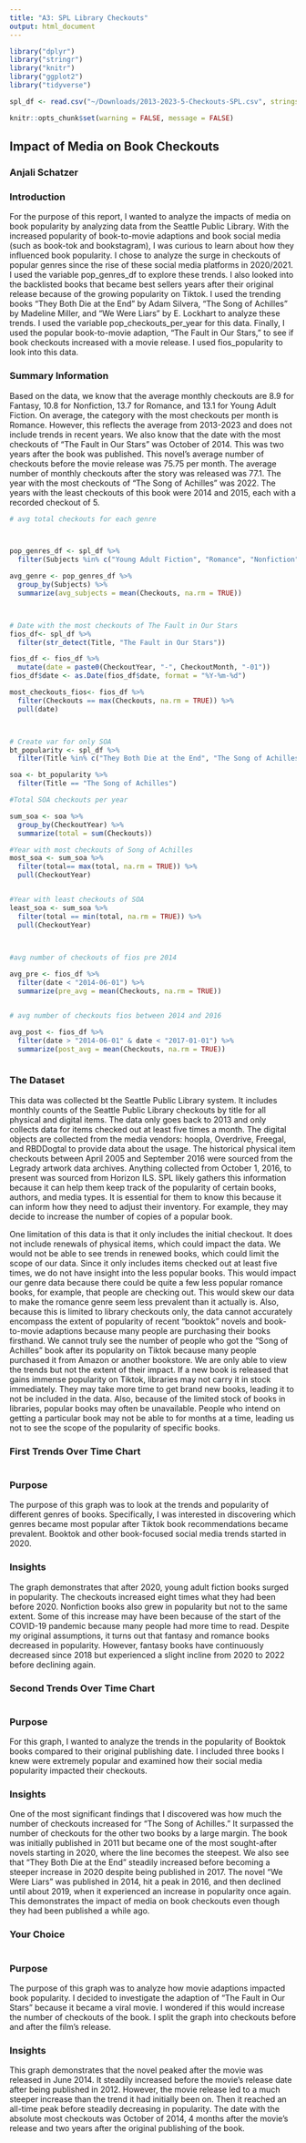 ```yaml
---
title: "A3: SPL Library Checkouts"
output: html_document
---
```


```r
library("dplyr")
library("stringr")
library("knitr")
library("ggplot2")
library("tidyverse")

spl_df <- read.csv("~/Downloads/2013-2023-5-Checkouts-SPL.csv", stringsAsFactors = FALSE)


```

```r
knitr::opts_chunk$set(warning = FALSE, message = FALSE) 
```

## Impact of Media on Book Checkouts

### Anjali Schatzer

### Introduction

For the purpose of this report, I wanted to analyze the impacts of media on book popularity by analyzing data from the Seattle Public Library. With the increased popularity of book-to-movie adaptions and book social media (such as book-tok and bookstagram), I was curious to learn about how they influenced book popularity. I chose to analyze the surge in checkouts of popular genres since the rise of these social media platforms in 2020/2021. I used the variable pop_genres_df to explore these trends. I also looked into the backlisted books that became best sellers years after their original release because of the growing popularity on Tiktok. I used the trending books "They Both Die at the End" by Adam Silvera, "The Song of Achilles" by Madeline Miller, and "We Were Liars" by E. Lockhart to analyze these trends. I used the variable pop_checkouts_per_year for this data. Finally, I used the popular book-to-movie adaption, "The Fault in Our Stars," to see if book checkouts increased with a movie release. I used fios_popularity to look into this data.

### Summary Information

Based on the data, we know that the average monthly checkouts are 8.9 for Fantasy, 10.8 for Nonfiction, 13.7 for Romance, and 13.1 for Young Adult Fiction. On average, the category with the most checkouts per month is Romance. However, this reflects the average from 2013-2023 and does not include trends in recent years. We also know that the date with the most checkouts of "The Fault in Our Stars" was October of 2014. This was two years after the book was published. This novel's average number of checkouts before the movie release was 75.75 per month. The average number of monthly checkouts after the story was released was 77.1. The year with the most checkouts of "The Song of Achilles" was 2022. The years with the least checkouts of this book were 2014 and 2015, each with a recorded checkout of 5.

```r
# avg total checkouts for each genre



pop_genres_df <- spl_df %>% 
  filter(Subjects %in% c("Young Adult Fiction", "Romance", "Nonfiction", "Fantasy"))

avg_genre <- pop_genres_df %>% 
  group_by(Subjects) %>% 
  summarize(avg_subjects = mean(Checkouts, na.rm = TRUE))



# Date with the most checkouts of The Fault in Our Stars
fios_df<- spl_df %>% 
  filter(str_detect(Title, "The Fault in Our Stars"))

fios_df <- fios_df %>% 
  mutate(date = paste0(CheckoutYear, "-", CheckoutMonth, "-01"))
fios_df$date <- as.Date(fios_df$date, format = "%Y-%m-%d")

most_checkouts_fios<- fios_df %>% 
  filter(Checkouts == max(Checkouts, na.rm = TRUE)) %>% 
  pull(date)



# Create var for only SOA
bt_popularity <- spl_df %>% 
  filter(Title %in% c("They Both Die at the End", "The Song of Achilles", "We Were Liars"))

soa <- bt_popularity %>% 
  filter(Title == "The Song of Achilles")

#Total SOA checkouts per year

sum_soa <- soa %>% 
  group_by(CheckoutYear) %>% 
  summarize(total = sum(Checkouts))

#Year with most checkouts of Song of Achilles
most_soa <- sum_soa %>% 
  filter(total== max(total, na.rm = TRUE)) %>% 
  pull(CheckoutYear)


#Year with least checkouts of SOA
least_soa <- sum_soa %>% 
  filter(total == min(total, na.rm = TRUE)) %>% 
  pull(CheckoutYear)
  


#avg number of checkouts of fios pre 2014

avg_pre <- fios_df %>% 
  filter(date < "2014-06-01") %>% 
  summarize(pre_avg = mean(Checkouts, na.rm = TRUE))


# avg number of checkouts fios between 2014 and 2016

avg_post <- fios_df %>% 
  filter(date > "2014-06-01" & date < "2017-01-01") %>% 
  summarize(post_avg = mean(Checkouts, na.rm = TRUE))



```

### The Dataset

This data was collected bt the Seattle Public Library system. It includes monthly counts of the Seattle Public Library checkouts by title for all physical and digital items. The data only goes back to 2013 and only collects data for items checked out at least five times a month. The digital objects are collected from the media vendors: hoopla, Overdrive, Freegal, and RBDDogtal to provide data about the usage. The historical physical item checkouts between April 2005 and September 2016 were sourced from the Legrady artwork data archives. Anything collected from October 1, 2016, to present was sourced from Horizon ILS. SPL likely gathers this information because it can help them keep track of the popularity of certain books, authors, and media types. It is essential for them to know this because it can inform how they need to adjust their inventory. For example, they may decide to increase the number of copies of a popular book.

One limitation of this data is that it only includes the initial checkout. It does not include renewals of physical items, which could impact the data. We would not be able to see trends in renewed books, which could limit the scope of our data. Since it only includes items checked out at least five times, we do not have insight into the less popular books. This would impact our genre data because there could be quite a few less popular romance books, for example, that people are checking out. This would skew our data to make the romance genre seem less prevalent than it actually is. Also, because this is limited to library checkouts only, the data cannot accurately encompass the extent of popularity of recent "booktok" novels and book-to-movie adaptions because many people are purchasing their books firsthand. We cannot truly see the number of people who got the "Song of Achilles" book after its popularity on Tiktok because many people purchased it from Amazon or another bookstore. We are only able to view the trends but not the extent of their impact. If a new book is released that gains immense popularity on Tiktok, libraries may not carry it in stock immediately. They may take more time to get brand new books, leading it to not be included in the data. Also, because of the limited stock of books in libraries, popular books may often be unavailable. People who intend on getting a particular book may not be able to for months at a time, leading us not to see the scope of the popularity of specific books.

### First Trends Over Time Chart

```r
```

### Purpose

The purpose of this graph was to look at the trends and popularity of different genres of books. Specifically, I was interested in discovering which genres became most popular after Tiktok book recommendations became prevalent. Booktok and other book-focused social media trends started in 2020.

### Insights

The graph demonstrates that after 2020, young adult fiction books surged in popularity. The checkouts increased eight times what they had been before 2020. Nonfiction books also grew in popularity but not to the same extent. Some of this increase may have been because of the start of the COVID-19 pandemic because many people had more time to read. Despite my original assumptions, it turns out that fantasy and romance books decreased in popularity. However, fantasy books have continuously decreased since 2018 but experienced a slight incline from 2020 to 2022 before declining again.

### Second Trends Over Time Chart

```r
```

### Purpose

For this graph, I wanted to analyze the trends in the popularity of Booktok books compared to their original publishing date. I included three books I knew were extremely popular and examined how their social media popularity impacted their checkouts.

### Insights

One of the most significant findings that I discovered was how much the number of checkouts increased for "The Song of Achilles." It surpassed the number of checkouts for the other two books by a large margin. The book was initially published in 2011 but became one of the most sought-after novels starting in 2020, where the line becomes the steepest. We also see that "They Both Die at the End" steadily increased before becoming a steeper increase in 2020 despite being published in 2017. The novel "We Were Liars" was published in 2014, hit a peak in 2016, and then declined until about 2019, when it experienced an increase in popularity once again. This demonstrates the impact of media on book checkouts even though they had been published a while ago.

### Your Choice

```r
```

### Purpose

The purpose of this graph was to analyze how movie adaptions impacted book popularity. I decided to investigate the adaption of "The Fault in Our Stars" because it became a viral movie. I wondered if this would increase the number of checkouts of the book. I split the graph into checkouts before and after the film's release.

### Insights

This graph demonstrates that the novel peaked after the movie was released in June 2014. It steadily increased before the movie's release date after being published in 2012. However, the movie release led to a much steeper increase than the trend it had initially been on. Then it reached an all-time peak before steadily decreasing in popularity. The date with the absolute most checkouts was October of 2014, 4 months after the movie's release and two years after the original publishing of the book.
